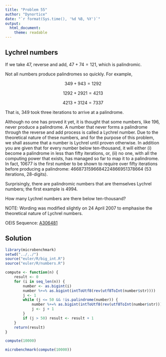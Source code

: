 ```yaml
---
title: "Problem 55"
author: "Dynortice"
date: "`r format(Sys.time(), '%d %B, %Y')`"
output:
  html_document:
    theme: readable
---
```

## Lychrel numbers

If we take $47$, reverse and add, $47 + 74 = 121$, which is palindromic.

Not all numbers produce palindromes so quickly. For example,

$$349 + 943 = 1292$$

$$1292 + 2921 = 4213$$

$$4213 + 3124 = 7337$$

That is, $349$ took three iterations to arrive at a palindrome.

Although no one has proved it yet, it is thought that some numbers, like $196$, never produce a palindrome. A number that never forms a palindrome through the reverse and add process is called a Lychrel number. Due to the theoretical nature of these numbers, and for the purpose of this problem, we shall assume that a number is Lychrel until proven otherwise. In addition you are given that for every number below ten-thousand, it will either (i) become a palindrome in less than fifty iterations, or, (ii) no one, with all the computing power that exists, has managed so far to map it to a palindrome. In fact, $10677$ is the first number to be shown to require over fifty iterations before producing a palindrome: $4668731596684224866951378664$ ($53$ iterations, $28$-digits).

Surprisingly, there are palindromic numbers that are themselves Lychrel numbers; the first example is $4994$.

How many Lychrel numbers are there below ten-thousand?

NOTE: Wording was modified slightly on $24$ April $2007$ to emphasise the theoretical nature of Lychrel numbers.

OEIS Sequence: [A306481](https://oeis.org/A306481)

## Solution
```r
library(microbenchmark)
setwd("../../")
source("euler/R/big_int.R")
source("euler/R/numbers.R")
```
```r
compute <- function(n) {
    result <- 0
    for (i in seq_len(n)) {
        number <- as.bigint(i)
        number %+=% as.bigint(intToUtf8(rev(utf8ToInt(number$str))))
        j <- 1
        while (j <= 50 && !is.palindrome(number)) {
            number %+=% as.bigint(intToUtf8(rev(utf8ToInt(number$str))))
            j <- j + 1
        }
        if (j > 50) result <- result + 1
    }
    return(result)
}
```
```r
compute(10000)
```
```r
microbenchmark(compute(10000))
```
